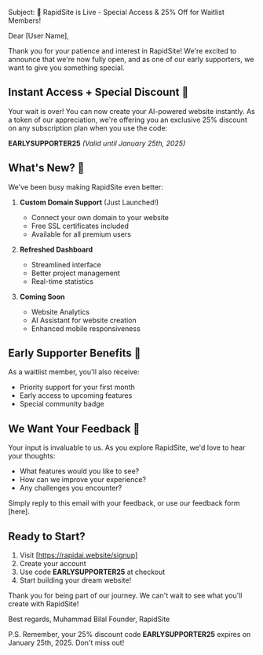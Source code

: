 Subject: 🚀 RapidSite is Live - Special Access & 25% Off for Waitlist Members!

Dear [User Name],

Thank you for your patience and interest in RapidSite! We're excited to announce that we're now fully open, and as one of our early supporters, we want to give you something special.

## Instant Access + Special Discount 🎉

Your wait is over! You can now create your AI-powered website instantly. As a token of our appreciation, we're offering you an exclusive 25% discount on any subscription plan when you use the code:

**EARLYSUPPORTER25**
_(Valid until January 25th, 2025)_

## What's New? 🌟

We've been busy making RapidSite even better:

1. **Custom Domain Support** (Just Launched!)

   - Connect your own domain to your website
   - Free SSL certificates included
   - Available for all premium users

2. **Refreshed Dashboard**

   - Streamlined interface
   - Better project management
   - Real-time statistics

3. **Coming Soon**
   - Website Analytics
   - AI Assistant for website creation
   - Enhanced mobile responsiveness

## Early Supporter Benefits 🎁

As a waitlist member, you'll also receive:

- Priority support for your first month
- Early access to upcoming features
- Special community badge

## We Want Your Feedback 💭

Your input is invaluable to us. As you explore RapidSite, we'd love to hear your thoughts:

- What features would you like to see?
- How can we improve your experience?
- Any challenges you encounter?

Simply reply to this email with your feedback, or use our feedback form [here].

## Ready to Start?

1. Visit [https://rapidai.website/signup]
2. Create your account
3. Use code **EARLYSUPPORTER25** at checkout
4. Start building your dream website!

Thank you for being part of our journey. We can't wait to see what you'll create with RapidSite!

Best regards,
Muhammad Bilal
Founder, RapidSite

P.S. Remember, your 25% discount code **EARLYSUPPORTER25** expires on January 25th, 2025. Don't miss out!
